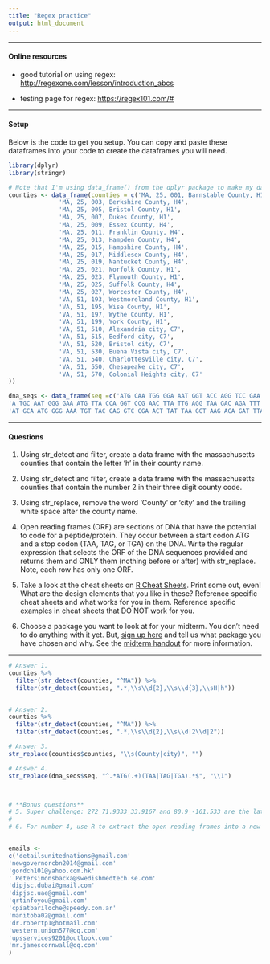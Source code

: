 ```yaml
---
title: "Regex practice"
output: html_document
---
```


--------------------------------------------------------------------------------

#### Online resources

* good tutorial on using regex: [http://regexone.com/lesson/introduction_abcs](http://regexone.com/lesson/introduction_abcs)

* testing page for regex: [https://regex101.com/#](https://regex101.com/#)

--------------------------------------------------------------------------------

#### Setup

Below is the code to get you setup. You can copy and paste these dataframes into your code to create the dataframes you will need. 
```r
library(dplyr)
library(stringr)

# Note that I'm using data_frame() from the dplyr package to make my data.frame!
counties <- data_frame(counties = c('MA, 25, 001, Barnstable County, H1', 
              'MA, 25, 003, Berkshire County, H4', 
              'MA, 25, 005, Bristol County, H1',
              'MA, 25, 007, Dukes County, H1',
              'MA, 25, 009, Essex County, H4',
              'MA, 25, 011, Franklin County, H4',
              'MA, 25, 013, Hampden County, H4',
              'MA, 25, 015, Hampshire County, H4',
              'MA, 25, 017, Middlesex County, H4',
              'MA, 25, 019, Nantucket County, H4',
              'MA, 25, 021, Norfolk County, H1',
              'MA, 25, 023, Plymouth County, H1',
              'MA, 25, 025, Suffolk County, H4',
              'MA, 25, 027, Worcester County, H4', 
              'VA, 51, 193, Westmoreland County, H1',
              'VA, 51, 195, Wise County, H1',
              'VA, 51, 197, Wythe County, H1',
              'VA, 51, 199, York County, H1',
              'VA, 51, 510, Alexandria city, C7',
              'VA, 51, 515, Bedford city, C7',
              'VA, 51, 520, Bristol city, C7',
              'VA, 51, 530, Buena Vista city, C7',
              'VA, 51, 540, Charlottesville city, C7',
              'VA, 51, 550, Chesapeake city, C7',
              'VA, 51, 570, Colonial Heights city, C7'
))

dna_seqs <- data_frame(seq =c('ATG CAA TGG GGA AAT GGT ACC AGG TCC GAA CTT AAT GAG GTA AGA CAG ATT TAA', 
'A TGC AAT GGG GAA ATG TTA CCA GGT CCG AAC TTA TTG AGG TAA GAC AGA TTT AA', 
'AT GCA ATG GGG AAA TGT TAC CAG GTC CGA ACT TAT TAA GGT AAG ACA GAT TTA A'))

```

--------------------------------------------------------------------------------

#### Questions

1. Using str_detect and filter, create a data frame with the massachusetts 
counties that contain the letter 'h' in their county name.

2. Using str_detect and filter, create a data frame with the massachusetts 
counties that contain the number 2 in their three digit county code.

3. Using str_replace, remove the word 'County' or 'city' and the trailing white space after the county name. 

4. Open reading frames (ORF) are sections of DNA that have the potential to code for a peptide/protein. They occur between a start codon ATG and a stop codon (TAA, TAG, or TGA) on the DNA. Write the regular expression that selects the ORF of the DNA sequences provided and returns them and ONLY them (nothing before or after) with str_replace. Note, each row has only one ORF. 

5. Take a look at the cheat sheets on [R Cheat Sheets](https://rstudio.com/resources/cheatsheets/). Print some out, even! What are the design elements that you like in these? Reference specific cheat sheets and what works for you in them. Reference specific examples in cheat sheets that DO NOT work for you.

6. Choose a package you want to look at for your midterm. You don't need to do anything with it yet. But, [sign up here](https://docs.google.com/spreadsheets/d/1aIYRlr9s4HqpUhoGp2p4RegfvKdxMttRPGYi_e9jUVs/edit?usp=sharing) and tell us what package you have chosen and why. See the [midterm handout](http://biol355.github.io/midterm/midterm.html) for more information.

--------------------------------------------------------------------------------

```r
# Answer 1.
counties %>% 
  filter(str_detect(counties, "^MA")) %>%
  filter(str_detect(counties, ".*,\\s\\d{2},\\s\\d{3},\\sH|h"))


# Answer 2. 
counties %>% 
  filter(str_detect(counties, "^MA")) %>%
  filter(str_detect(counties, ".*,\\s\\d{2},\\s\\d|2\\d|2"))

# Answer 3.
str_replace(counties$counties, "\\s(County|city)", "")

# Answer 4.
str_replace(dna_seqs$seq, "^.*ATG(.+)(TAA|TAG|TGA).*$", "\\1")



# **Bonus questions**
# 5. Super challenge: 272_71.9333_33.9167 and 80.9_-161.533 are the latitude and longitude separated by an underscore. Can you write a regular expression that highlights the latitude and longitude? Use str_view to verify
# 
# 6. For number 4, use R to extract the open reading frames into a new vector/dataframe. 


emails <- 
c('detailsunitednations@gmail.com'
'newgovernorcbn2014@gmail.com'
'gordch101@yahoo.com.hk'
' Petersimonsbacka@swedishmedtech.se.com'
'dipjsc.dubai@gmail.com'
'dipjsc.uae@gmail.com'
'qrtinfoyou@gmail.com'
'cpiatbariloche@speedy.com.ar'
'manitoba02@gmail.com'
'dr.robertp1@hotmail.com'
'western.union577@qq.com'
'upsservices9201@outlook.com'
'mr.jamescornwall@qq.com'
)

```

 
 

